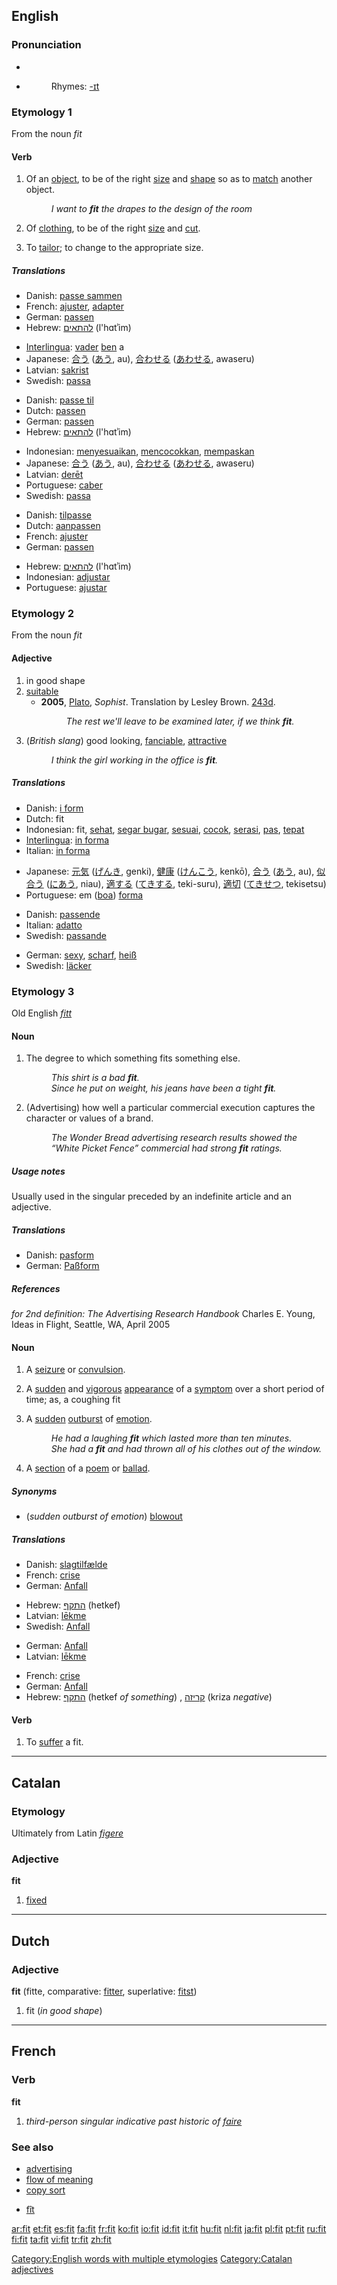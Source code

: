 {{see|fît}}
==English==

{{rank|spot|wonderful|shook|944|fit|distribute|ordinary|forms}}

===Pronunciation===
*{{IPA|/fɪt/}}
*{{audio|en-us-fit.ogg|Audio (US)}}
*:Rhymes: [[Rhymes:English:-ɪt|-ɪt]]

===Etymology 1===
From the noun ''fit''

====Verb====
{{en-verb|fits|fitting|'''[[fitted]] '''or''' [[fit]]'''|'''[[fitted]]''' or '''[[fit]]'''}}

# {{intransitive}} Of an [[object]], to be of the right [[size]] and [[shape]] so as to [[match]] another object.
#: ''I want to '''fit''' the drapes to the design of the room''
# {{intransitive}} Of [[clothing]], to be of the right [[size]] and [[cut]].
# {{transitive}} To [[tailor]]; to change to the appropriate size.

=====Translations=====
{{trans-top|Of an object, to match another object}}
*Danish: [[passe sammen]]
*French: [[ajuster]], [[adapter]]
*German: [[passen]]
*Hebrew: [[להתאים]] (l'hɑtʾim)
{{trans-mid}}
*[[Interlingua]]: [[vader]] [[ben]] a
*Japanese: [[合う]] ([[あう]], au), [[合わせる]] ([[あわせる]], awaseru)
*Latvian: [[sakrist]]
*Swedish: [[passa]]
{{trans-bottom}}

{{trans-top|Of clothing, to have right size and cut}}
*Danish: [[passe til]]
*Dutch: [[passen]]
*German: [[passen]]
*Hebrew: [[להתאים]] (l'hɑtʾim)
{{trans-mid}}
*Indonesian: [[sesuai|menyesuaikan]], [[cocok|mencocokkan]], [[pas|mempaskan]]
*Japanese: [[合う]] ([[あう]], au), [[合わせる]] ([[あわせる]], awaseru)
*Latvian: [[derēt]]
*Portuguese: [[caber]]
*Swedish: [[passa]]
{{trans-bottom}}

{{trans-top|to tailor}}
*Danish: [[tilpasse]]
*Dutch: [[aanpassen]]
*French: [[ajuster]]
*German: [[passen]]
{{trans-mid}}
*Hebrew: [[להתאים]] (l'hɑtʾim)
*Indonesian: [[adjustar]]
*Portuguese: [[ajustar]]
{{trans-bottom}}

===Etymology 2===
From the noun ''fit''

====Adjective====
{{en-adj|fitt|er}}

# in good shape
# [[suitable]]
#* '''2005''', [[w:Plato|Plato]], ''Sophist''.  Translation by Lesley Brown. [[w:Stephanus pagination|243d]].
#*: ''The rest we'll leave to be examined later, if we think '''fit'''.''
# (''British slang'') good looking, [[fanciable]], [[attractive]]
#: ''I think the girl working in the office is '''fit'''.''

=====Translations=====
{{trans-top|in good shape}}
*Danish: [[i form]]
*Dutch: fit
*Indonesian: fit, [[sehat]], [[segar bugar]], [[sesuai]], [[cocok]], [[serasi]], [[pas]], [[tepat]]
*[[Interlingua]]: [[in forma]]
*Italian: [[in forma]]
{{trans-mid}}
*Japanese: [[元気]] ([[げんき]], genki), [[健康]] ([[けんこう]], kenkō), [[合う]] ([[あう]], au), [[似合う]] ([[にあう]], niau), [[適する]] ([[てきする]], teki-suru), [[適切]] ([[てきせつ]], tekisetsu)
*Portuguese: em ([[boa]]) [[forma]]
{{trans-bottom}}

{{trans-top|suitable}}
*Danish: [[passende]]
*Italian: [[adatto]]
*Swedish: [[passande]]
{{trans-mid}}
{{trans-bottom}}

{{trans-top|good-looking female}}
*German: [[sexy]], [[scharf]], [[heiß]]
*Swedish: [[läcker]]
{{trans-mid}}
{{trans-bottom}}

===Etymology 3===
Old English ''[[fitt]]''

====Noun====
{{en-noun}}

# The degree to which something fits something else.
#:''This shirt is a bad '''fit'''.''
#:''Since he put on weight, his jeans have been a tight '''fit'''.''
# (Advertising) how well a particular commercial execution captures the character or values of a brand.
#:''The Wonder Bread advertising research results showed the “White Picket Fence” commercial had strong '''fit''' ratings.''

=====Usage notes=====
Usually used in the singular preceded by an indefinite article and an adjective.

=====Translations=====
{{trans-top|degree to which something fits}}
*Danish: [[pasform]] {{c}}
*German: [[Paßform]] {{f}}
{{trans-mid}}
{{trans-bottom}}

=====References=====
''for 2nd definition: The Advertising Research Handbook'' Charles E. Young, Ideas in Flight, Seattle, WA, April 2005

====Noun====
{{en-noun}}

# {{medicine}} A [[seizure]] or [[convulsion]].
# {{medicine}} A [[sudden]] and [[vigorous]] [[appearance]] of a [[symptom]] over a short period of time; as, a coughing fit
# A [[sudden]] [[outburst]] of [[emotion]].
#:''He had a laughing '''fit''' which lasted more than ten minutes.''
#:''She had a '''fit''' and had thrown all of his clothes out of the window.''
# {{archaic}} A [[section]] of a [[poem]] or [[ballad]].

=====Synonyms=====
* (''sudden outburst of emotion'') [[blowout]]

=====Translations=====
{{trans-top|seizure}}
*Danish: [[slagtilfælde]] {{n}}
*French: [[crise]] {{f}}
*German: [[Anfall]] {{m}}
{{trans-mid}}
*Hebrew: [[התקף]] (hetkef) {{m}}
*Latvian: [[lēkme]]
*Swedish: [[Anfall]]
{{trans-bottom}}

{{trans-top|sudden and vigorous appearance of a symptom}}
*German: [[Anfall]] {{m}}
*Latvian: [[lēkme]]
{{trans-bottom}}

{{trans-top|sudden outburst of emotion}}
*French: [[crise]] {{f}}
*German: [[Anfall]] {{m}}
*Hebrew: [[התקף]] (hetkef ''of something'') {{m}}, [[קריזה]] (kriza ''negative'') {{f}}
{{trans-mid}}
{{trans-bottom}}

====Verb====
{{en-verb|fit|t|ed}}

# {{intransitive}} {{medicine}} To [[suffer]] a fit.

[[Category:English words with multiple etymologies]]

----

==Catalan==

===Etymology===
Ultimately from Latin ''[[figere]]''

===Adjective===
'''fit'''

# [[fixed]]

[[Category:Catalan adjectives]]

----

==Dutch==

===Adjective===
'''fit''' (fitte, comparative: [[fitter]], superlative: [[fitst]])

# fit (''in good shape'')

----

==French==

===Verb===
'''fit'''

# ''third-person singular indicative past historic of [[faire]]''

===See also===
*[[w:advertising|advertising]]
*[[flow of meaning]]
*[[copy sort]]

*[[fît]]

[[ar:fit]]
[[et:fit]]
[[es:fit]]
[[fa:fit]]
[[fr:fit]]
[[ko:fit]]
[[io:fit]]
[[id:fit]]
[[it:fit]]
[[hu:fit]]
[[nl:fit]]
[[ja:fit]]
[[pl:fit]]
[[pt:fit]]
[[ru:fit]]
[[fi:fit]]
[[ta:fit]]
[[vi:fit]]
[[tr:fit]]
[[zh:fit]]